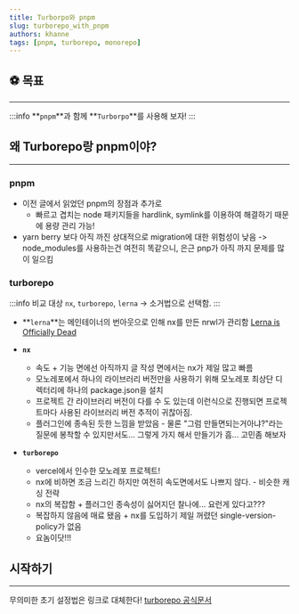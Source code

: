 ```yaml
---
title: Turborpo와 pnpm
slug: turborepo_with_pnpm
authors: khanne
tags: [pnpm, turborepo, monorepo]
---
```


## ⚽️ 목표

---

:::info **`pnpm`**과 함께 **`Turborpo`**를 사용해 보자!
:::

<!--truncate-->

## 왜 Turborepo랑 pnpm이야?

---

### pnpm

- 이전 글에서 읽었던 pnpm의 장점과 추가로
  - 빠르고 겹치는 node 패키지들을 hardlink, symlink를 이용하여 해결하기 때문에 용량 관리 가능!
- yarn berry 보다 아직 까진 상대적으로 migration에 대한 위험성이 낮음 -> node_modules를 사용하는건 여전히 똑같으니, 은근 pnp가 아직 까지 문제를 많이 일으킴

### turborepo

:::info 비교 대상 `nx`, `turborepo`, `lerna` -> 소거법으로 선택함.
:::

- **`lerna`**는 메인테이너의 번아웃으로 인해 nx를 만든 nrwl가 관리함 [Lerna is Officially Dead](https://betterprogramming.pub/lerna-is-officially-dead-long-live-monorepos-9853c80a7b0e)

- **`nx`**

  - 속도 + 기능 면에선 아직까지 글 작성 면에서는 nx가 제일 많고 빠름
  - 모노레포에서 하나의 라이브러리 버전만을 사용하기 위해 모노레포 최상단 디렉터리에 하나의 package.json을 설치
  - 프로젝트 간 라이브러리 버전이 다를 수 도 있는데 이런식으로 진행되면 프로젝트마다 사용된 라이브러리 버전 추적이 귀찮아짐.
  - 플러그인에 종속된 듯한 느낌을 받았음 - 물론 "그럼 만들면되는거아냐?"라는 질문에 봉착할 수 있지만서도... 그렇게 가지 해서 만들기가 흠... 고민좀 해보자

- **`turborepo`**

  - vercel에서 인수한 모노레포 프로젝트!
  - nx에 비하면 조금 느리긴 하지만 여전히 속도면에서도 나쁘지 않다. - 비슷한 캐싱 전략
  - nx의 복잡함 + 플러그인 종속성이 싫어지던 찰나에... 요런게 있다고???
  - 복잡하지 않음에 매료 됐음 + nx를 도입하기 제일 꺼렸던 single-version-policy가 없음
  - 요놈이닷!!!

## 시작하기

---

무의미한 초기 설정법은 링크로 대체한다!
[turborepo 공식문서](https://turborepo.org)
